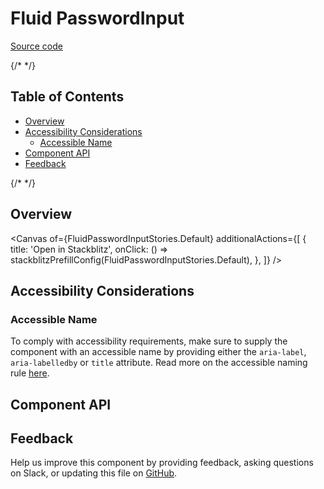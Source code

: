 
<Meta isTemplate />


# Fluid PasswordInput

[Source code](https://github.com/carbon-design-system/carbon/tree/main/packages/react/src/components/FluidPasswordInput)

{/* <!-- START doctoc generated TOC please keep comment here to allow auto update --> <!-- DON'T EDIT THIS SECTION, INSTEAD RE-RUN doctoc TO UPDATE --> */}

## Table of Contents

- [Overview](#overview)
- [Accessibility Considerations](#accessibility-considerations)
  - [Accessible Name](#accessible-name)
- [Component API](#component-api)
- [Feedback](#feedback)

{/* <!-- END doctoc generated TOC please keep comment here to allow auto update --> */}

## Overview

<Canvas
  of={FluidPasswordInputStories.Default}
  additionalActions={[
    {
      title: 'Open in Stackblitz',
      onClick: () => stackblitzPrefillConfig(FluidPasswordInputStories.Default),
    },
  ]}
/>

## Accessibility Considerations

### Accessible Name

To comply with accessibility requirements, make sure to supply the component
with an accessible name by providing either the `aria-label`, `aria-labelledby`
or `title` attribute. Read more on the accessible naming rule
[here](https://able.ibm.com/rules/archives/latest/doc/en-US/aria_accessiblename_exists.html).

## Component API

<ArgTypes />

## Feedback

Help us improve this component by providing feedback, asking questions on Slack,
or updating this file on
[GitHub](https://github.com/carbon-design-system/carbon/edit/main/packages/react/src/components/FluidPasswordInput/FluidPasswordInput.mdx).
